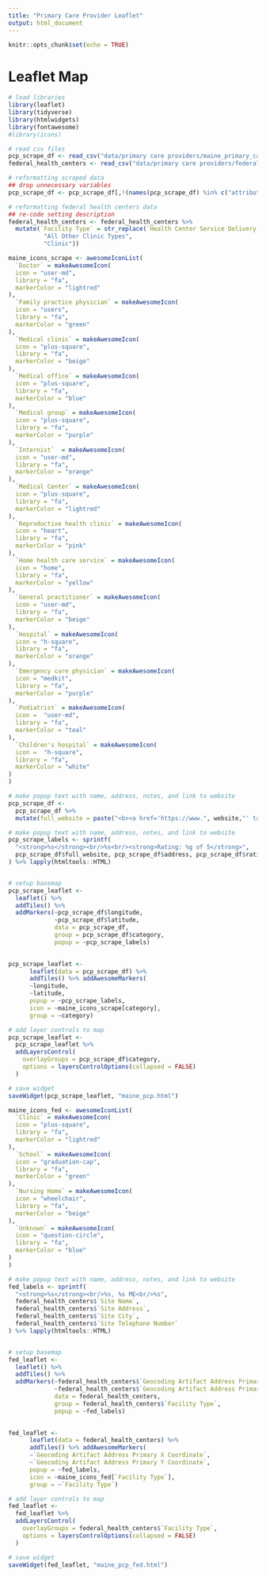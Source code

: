 ```yaml
---
title: "Primary Care Provider Leaflet"
output: html_document
---
```


```r
knitr::opts_chunk$set(echo = TRUE)
```

# Leaflet Map

```r

# load libraries
library(leaflet)
library(tidyverse)
library(htmlwidgets)
library(fontawesome)
#library(icons)
```


```r

# read csv files
pcp_scrape_df <- read_csv("data/primary care providers/maine_primary_care_scrape.csv")
federal_health_centers <- read_csv("data/primary care providers/federally_recognized_health_centers.csv")

# reformatting scraped data
## drop unnecessary variables
pcp_scrape_df <- pcp_scrape_df[,!(names(pcp_scrape_df) %in% c("attributes","timestamp"))]

# reformatting federal health centers data
## re-code setting description
federal_health_centers <- federal_health_centers %>%
  mutate(`Facility Type` = str_replace(`Health Center Service Delivery Site Location Setting Description`, 
          "All Other Clinic Types", 
          "Clinic"))

```


```r

maine_icons_scrape <- awesomeIconList(
  `Doctor` = makeAwesomeIcon(
  icon = "user-md",
  library = "fa",
  markerColor = "lightred"
),
  `Family practice physician` = makeAwesomeIcon(
  icon = "users",
  library = "fa",
  markerColor = "green"
),
  `Medical clinic` = makeAwesomeIcon(
  icon = "plus-square",
  library = "fa",
  markerColor = "beige"
),
  `Medical office` = makeAwesomeIcon(
  icon = "plus-square",
  library = "fa",
  markerColor = "blue"
),
  `Medical group` = makeAwesomeIcon(
  icon = "plus-square",
  library = "fa",
  markerColor = "purple"
),
  `Internist`  = makeAwesomeIcon(
  icon = "user-md",
  library = "fa",
  markerColor = "orange"
),
  `Medical Center` = makeAwesomeIcon(
  icon = "plus-square",
  library = "fa",
  markerColor = "lightred"
),
  `Reproductive health clinic` = makeAwesomeIcon(
  icon = "heart",
  library = "fa",
  markerColor = "pink"
),
  `Home health care service` = makeAwesomeIcon(
  icon = "home",
  library = "fa",
  markerColor = "yellow"
),
  `General practitioner` = makeAwesomeIcon(
  icon = "user-md",
  library = "fa",
  markerColor = "beige"
),
  `Hospital` = makeAwesomeIcon(
  icon = "h-square",
  library = "fa",
  markerColor = "orange"
),
  `Emergency care physician` = makeAwesomeIcon(
  icon = "medkit",
  library = "fa",
  markerColor = "purple"
),
  `Podiatrist` = makeAwesomeIcon(
  icon =  "user-md",
  library = "fa",
  markerColor = "teal"
),
  `Children's hospital` = makeAwesomeIcon(
  icon =  "h-square",
  library = "fa",
  markerColor = "white"
)
)

# make popup text with name, address, notes, and link to website
pcp_scrape_df <-
  pcp_scrape_df %>% 
  mutate(full_website = paste("<b><a href='https://www.", website,"' target='_blank'>", title,"</a></b>", "<br/>", sep = "")) 

# make popup text with name, address, notes, and link to website
pcp_scrape_labels <- sprintf(
  "<strong>%s</strong><br/>%s<br/><strong>Rating: %g of 5</strong>",
  pcp_scrape_df$full_website, pcp_scrape_df$address, pcp_scrape_df$rating
) %>% lapply(htmltools::HTML)


# setup basemap
pcp_scrape_leaflet <- 
  leaflet() %>% 
  addTiles() %>%
  addMarkers(~pcp_scrape_df$longitude, 
             ~pcp_scrape_df$latitude, 
             data = pcp_scrape_df, 
             group = pcp_scrape_df$category, 
             popup = ~pcp_scrape_labels)
  

pcp_scrape_leaflet <- 
      leaflet(data = pcp_scrape_df) %>%
      addTiles() %>% addAwesomeMarkers(
      ~longitude,
      ~latitude,
      popup = ~pcp_scrape_labels,
      icon = ~maine_icons_scrape[category], 
      group = ~category)

# add layer controls to map 
pcp_scrape_leaflet <- 
  pcp_scrape_leaflet %>% 
  addLayersControl(
    overlayGroups = pcp_scrape_df$category,
    options = layersControlOptions(collapsed = FALSE)
  )

# save widget 
saveWidget(pcp_scrape_leaflet, "maine_pcp.html")

```

```r

maine_icons_fed <- awesomeIconList(
  `Clinic` = makeAwesomeIcon(
  icon = "plus-square",
  library = "fa",
  markerColor = "lightred"
),
  `School` = makeAwesomeIcon(
  icon = "graduation-cap",
  library = "fa",
  markerColor = "green"
),
  `Nursing Home` = makeAwesomeIcon(
  icon = "wheelchair",
  library = "fa",
  markerColor = "beige"
),
  `Unknown` = makeAwesomeIcon(
  icon = "question-circle",
  library = "fa",
  markerColor = "blue"
)
)

# make popup text with name, address, notes, and link to website
fed_labels <- sprintf(
  "<strong>%s</strong><br/>%s, %s ME<br/>%s",
  federal_health_centers$`Site Name`, 
  federal_health_centers$`Site Address`, 
  federal_health_centers$`Site City`,
  federal_health_centers$`Site Telephone Number`
) %>% lapply(htmltools::HTML)


# setup basemap
fed_leaflet <- 
  leaflet() %>% 
  addTiles() %>%
  addMarkers(~federal_health_centers$`Geocoding Artifact Address Primary X Coordinate`, 
             ~federal_health_centers$`Geocoding Artifact Address Primary Y Coordinate`, 
             data = federal_health_centers, 
             group = federal_health_centers$`Facility Type`, 
             popup = ~fed_labels)
  

fed_leaflet <- 
      leaflet(data = federal_health_centers) %>%
      addTiles() %>% addAwesomeMarkers(
      ~`Geocoding Artifact Address Primary X Coordinate`,
      ~`Geocoding Artifact Address Primary Y Coordinate`,
      popup = ~fed_labels,
      icon = ~maine_icons_fed[`Facility Type`], 
      group = ~`Facility Type`)

# add layer controls to map 
fed_leaflet <- 
  fed_leaflet %>% 
  addLayersControl(
    overlayGroups = federal_health_centers$`Facility Type`,
    options = layersControlOptions(collapsed = FALSE)
  )

# save widget 
saveWidget(fed_leaflet, "maine_pcp_fed.html")

```


